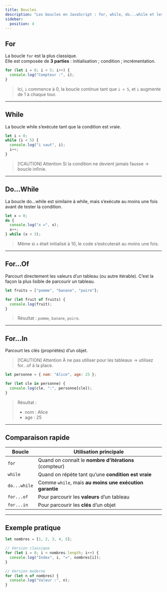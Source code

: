 ```yaml
---
title: Boucles
description: "Les boucles en JavaScript : for, while, do...while et les variantes modernes for...of et for...in."
sidebar:
  position: 4
---
```


## For

La boucle `for` est la plus classique.  
Elle est composée de **3 parties** : initialisation ; condition ; incrémentation.  

```js
for (let i = 0; i < 5; i++) {
  console.log("Compteur :", i);
}
```

> Ici, `i` commence à 0, la boucle continue tant que `i < 5`, et `i` augmente de 1 à chaque tour.

---

## While

La boucle while s’exécute tant que la condition est vraie.

```js
let i = 0;
while (i < 5) {
  console.log("i vaut", i);
  i++;
}
```

> [!CAUTION] Attention
> Si la condition ne devient jamais fausse → boucle infinie.

---

## Do...While

La boucle do...while est similaire à while, mais s’exécute au moins une fois avant de tester la condition.

```js
let x = 0;
do {
  console.log("x =", x);
  x++;
} while (x < 3);
```
> Même si `x` était initialisé à 10, le code s’exécuterait au moins une fois.

---

## For...Of

Parcourt directement les valeurs d’un tableau (ou autre itérable).
C’est la façon la plus lisible de parcourir un tableau.

```js
let fruits = ["pomme", "banane", "poire"];

for (let fruit of fruits) {
  console.log(fruit);
}
```
> Résultat : `pomme`, `banane`, `poire`.

---

## For...In

Parcourt les clés (propriétés) d’un objet.

> [!CAUTION] Attention
> À ne pas utiliser pour les tableaux → utilisez for...of à la place.

```js
let personne = { nom: "Alice", age: 25 };

for (let cle in personne) {
  console.log(cle, ":", personne[cle]);
}
```

> Résultat :
> - nom : Alice
> - age : 25

---

## Comparaison rapide

| Boucle       | Utilisation principale |
|--------------|-------------------------|
| `for`        | Quand on connaît le **nombre d’itérations** (compteur) |
| `while`      | Quand on répète tant qu’une **condition est vraie** |
| `do...while` | Comme `while`, mais **au moins une exécution garantie** |
| `for...of`   | Pour parcourir les **valeurs** d’un tableau |
| `for...in`   | Pour parcourir les **clés** d’un objet |


---

## Exemple pratique 

```js
let nombres = [1, 2, 3, 4, 5];

// Version classique
for (let i = 0; i < nombres.length; i++) {
  console.log("Index", i, "=", nombres[i]);
}

// Version moderne
for (let n of nombres) {
  console.log("Valeur :", n);
}
``` 

